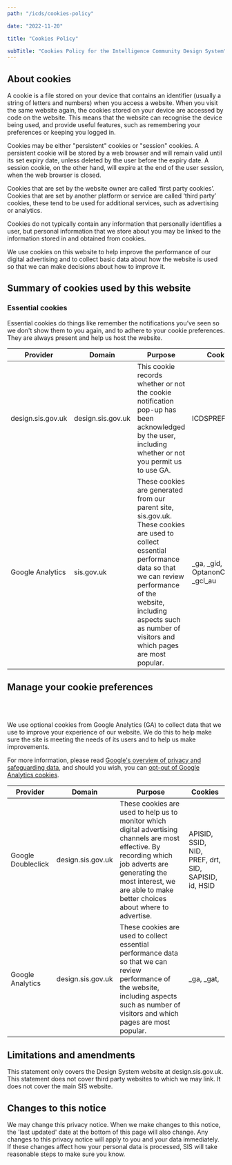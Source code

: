 ```yaml
---
path: "/icds/cookies-policy"

date: "2022-11-20"

title: "Cookies Policy"

subTitle: "Cookies Policy for the Intelligence Community Design System"
---
```



## About cookies

A cookie is a file stored on your device that contains an identifier (usually a string of letters and numbers) when you access a website. When you visit the same website again, the cookies stored on your device are accessed by code on the website. This means that the website can recognise the device being used, and provide useful features, such as remembering your preferences or keeping you logged in.

Cookies may be either "persistent" cookies or "session" cookies. A persistent cookie will be stored by a web browser and will remain valid until its set expiry date, unless deleted by the user before the expiry date. A session cookie, on the other hand, will expire at the end of the user session, when the web browser is closed.

Cookies that are set by the website owner are called ‘first party cookies’. Cookies that are set by another platform or service are called ‘third party’ cookies, these tend to be used for additional services, such as advertising or analytics.

Cookies do not typically contain any information that personally identifies a user, but personal information that we store about you may be linked to the information stored in and obtained from cookies.

We use cookies on this website to help improve the performance of our digital advertising and to collect basic data about how the website is used so that we can make decisions about how to improve it.

## Summary of cookies used by this website

### Essential cookies

Essential cookies do things like remember the notifications you’ve seen so we don't show them to you again, and to adhere to your cookie preferences. They are always present and help us host the website.

| Provider          | Domain            | Purpose                                                                                                                                                                                                                                                     | Cookies                               |
| ----------------- | ----------------- | ----------------------------------------------------------------------------------------------------------------------------------------------------------------------------------------------------------------------------------------------------------- | ------------------------------------- |
| design.sis.gov.uk | design.sis.gov.uk | This cookie records whether or not the cookie notification pop-up has been acknowledged by the user, including whether or not you permit us to use GA.                                                                                                      | ICDSPREF                              |
| Google Analytics  | sis.gov.uk        | These cookies are generated from our parent site, sis.gov.uk. These cookies are used to collect essential performance data so that we can review performance of the website, including aspects such as number of visitors and which pages are most popular. | \_ga, \_gid, OptanonConsent, \_gcl_au |

## Manage your cookie preferences

<InlineCookiesManager />
<br />
<br />

We use optional cookies from Google Analytics (GA) to collect data that we use to improve your experience of our website. We do this to help make sure the site is meeting the needs of its users and to help us make improvements.

For more information, please read [Google's overview of privacy and safeguarding data](https://support.google.com/analytics/answer/6004245), and should you wish, you can [opt-out of Google Analytics cookies](https://tools.google.com/dlpage/gaoptout).

| Provider           | Domain            | Purpose                                                                                                                                                                                                                           | Cookies                                              |
| ------------------ | ----------------- | --------------------------------------------------------------------------------------------------------------------------------------------------------------------------------------------------------------------------------- | ---------------------------------------------------- |
| Google Doubleclick | design.sis.gov.uk | These cookies are used to help us to monitor which digital advertising channels are most effective. By recording which job adverts are generating the most interest, we are able to make better choices about where to advertise. | APISID, SSID, NID, PREF, drt, SID, SAPISID, id, HSID |
| Google Analytics   | design.sis.gov.uk | These cookies are used to collect essential performance data so that we can review performance of the website, including aspects such as number of visitors and which pages are most popular.                                     | \_ga, \_gat,                                         |

## Limitations and amendments

This statement only covers the Design System website at design.sis.gov.uk. This statement does not cover third party websites to which we may link. It does not cover the main SIS website.

## Changes to this notice

We may change this privacy notice. When we make changes to this notice, the 'last updated' date at the bottom of this page will also change. Any changes to this privacy notice will apply to you and your data immediately. If these changes affect how your personal data is processed, SIS will take reasonable steps to make sure you know.
